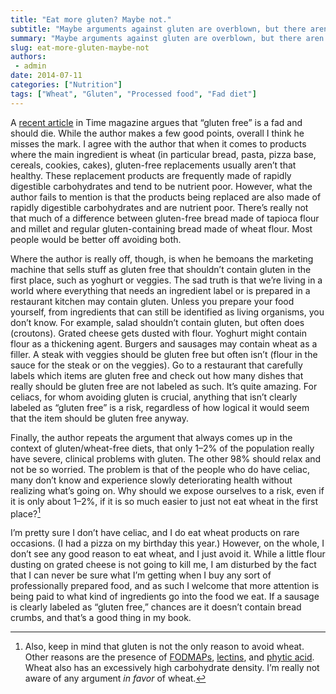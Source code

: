 ```yaml
---
title: "Eat more gluten? Maybe not."
subtitle: "Maybe arguments against gluten are overblown, but there aren't many good arguments in favor either."
summary: "Maybe arguments against gluten are overblown, but there aren't many good arguments in favor either."
slug: eat-more-gluten-maybe-not
authors:
 - admin
date: 2014-07-11
categories: ["Nutrition"]
tags: ["Wheat", "Gluten", "Processed food", "Fad diet"]
---
```


A [recent article](http://time.com/2912311/eat-more-gluten-the-diet-fad-must-die/) in Time magazine argues that “gluten free” is a fad and should die. While the author makes a few good points, overall I think he misses the mark. I agree with the author that when it comes to products where the main ingredient is wheat (in particular bread, pasta, pizza base, cereals, cookies, cakes), gluten-free replacements usually aren’t that healthy. These replacement products are frequently made of rapidly digestible carbohydrates and tend to be nutrient poor. However, what the author fails to mention is that the products being replaced are also made of rapidly digestible carbohydrates and are nutrient poor. There’s really not that much of a difference between gluten-free bread made of tapioca flour and millet and regular gluten-containing bread made of wheat flour. Most people would be better off avoiding both.

Where the author is really off, though, is when he bemoans the marketing machine that sells stuff as gluten free that shouldn’t contain gluten in the first place, such as yoghurt or veggies. The sad truth is that we’re living in a world where everything that needs an ingredient label or is prepared in a restaurant kitchen may contain gluten. Unless you prepare your food yourself, from ingredients that can still be identified as living organisms, you don’t know. For example, salad shouldn’t contain gluten, but often does (croutons). Grated cheese gets dusted with flour. Yoghurt might contain flour as a thickening agent. Burgers and sausages may contain wheat as a filler. A steak with veggies should be gluten free but often isn’t (flour in the sauce for the steak or on the veggies). Go to a restaurant that carefully labels which items are gluten free and check out how many dishes that really should be gluten free are not labeled as such. It’s quite amazing. For celiacs, for whom avoiding gluten is crucial, anything that isn’t clearly labeled as “gluten free” is a risk, regardless of how logical it would seem that the item should be gluten free anyway.

Finally, the author repeats the argument that always comes up in the context of gluten/wheat-free diets, that only 1--2% of the population really have severe, clinical problems with gluten. The other 98% should relax and not be so worried. The problem is that of the people who do have celiac, many don’t know and experience slowly deteriorating health without realizing what’s going on. Why should we expose ourselves to a risk, even if it is only about 1--2%, if it is so much easier to just not eat wheat in the first place?[^1]

[^1]: Also, keep in mind that gluten is not the only reason to avoid wheat. Other reasons are the presence of [FODMAPs](http://en.wikipedia.org/wiki/FODMAP), [lectins](http://www.ncbi.nlm.nih.gov/pmc/articles/PMC1115436/), and [phytic acid](http://en.wikipedia.org/wiki/Phytic_acid). Wheat also has an excessively high carbohydrate density. I’m really not aware of any argument *in favor* of wheat.

I’m pretty sure I don’t have celiac, and I do eat wheat products on rare occasions. (I had a pizza on my birthday this year.) However, on the whole, I don’t see any good reason to eat wheat, and I just avoid it. While a little flour dusting on grated cheese is not going to kill me, I am disturbed by the fact that I can never be sure what I’m getting when I buy any sort of professionally prepared food, and as such I welcome that more attention is being paid to what kind of ingredients go into the food we eat. If a sausage is clearly labeled as “gluten free,” chances are it doesn’t contain bread crumbs, and that’s a good thing in my book.
